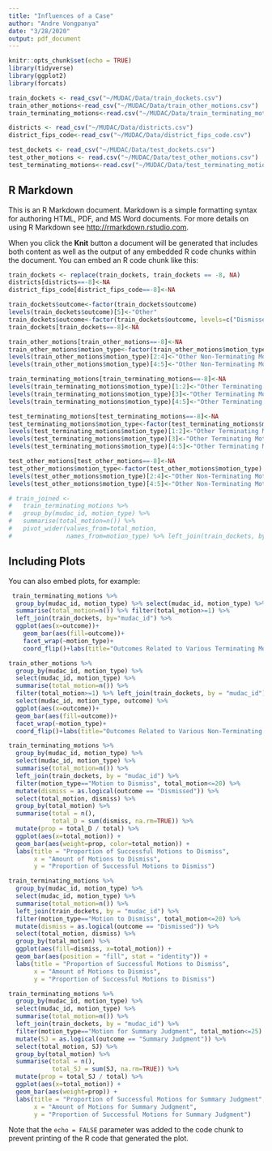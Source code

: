 ```yaml
---
title: "Influences of a Case"
author: "Andre Vongpanya"
date: "3/28/2020"
output: pdf_document
---
```


```r
knitr::opts_chunk$set(echo = TRUE)
library(tidyverse)
library(ggplot2)
library(forcats)

train_dockets <- read_csv("~/MUDAC/Data/train_dockets.csv")
train_other_motions<-read_csv("~/MUDAC/Data/train_other_motions.csv")
train_terminating_motions<-read.csv("~/MUDAC/Data/train_terminating_motions.csv")

districts <- read_csv("~/MUDAC/Data/districts.csv")
district_fips_code<-read_csv("~/MUDAC/Data/district_fips_code.csv")

test_dockets <- read_csv("~/MUDAC/Data/test_dockets.csv")
test_other_motions <- read.csv("~/MUDAC/Data/test_other_motions.csv")
test_terminating_motions<-read.csv("~/MUDAC/Data/test_terminating_motions.csv")
```

## R Markdown

This is an R Markdown document. Markdown is a simple formatting syntax for authoring HTML, PDF, and MS Word documents. For more details on using R Markdown see <http://rmarkdown.rstudio.com>.

When you click the **Knit** button a document will be generated that includes both content as well as the output of any embedded R code chunks within the document. You can embed an R code chunk like this:

```r
train_dockets <- replace(train_dockets, train_dockets == -8, NA)
districts[districts==-8]<-NA
district_fips_code[district_fips_code==-8]<-NA

train_dockets$outcome<-factor(train_dockets$outcome)
levels(train_dockets$outcome)[5]<-"Other"
train_dockets$outcome<-factor(train_dockets$outcome, levels=c("Dismissed", "Summary Judgment", "Settled", "Other"))
train_dockets[train_dockets==-8]<-NA

train_other_motions[train_other_motions==-8]<-NA
train_other_motions$motion_type<-factor(train_other_motions$motion_type)
levels(train_other_motions$motion_type)[2:4]<-"Other Non-Terminating Motions"
levels(train_other_motions$motion_type)[4:5]<-"Other Non-Terminating Motions"

train_terminating_motions[train_terminating_motions==-8]<-NA
levels(train_terminating_motions$motion_type)[1:2]<-"Other Terminating Motions"
levels(train_terminating_motions$motion_type)[3]<-"Other Terminating Motions"
levels(train_terminating_motions$motion_type)[4:5]<-"Other Terminating Motions"

test_terminating_motions[test_terminating_motions==-8]<-NA
test_terminating_motions$motion_type<-factor(test_terminating_motions$motion_type)
levels(test_terminating_motions$motion_type)[1:2]<-"Other Terminating Motions"
levels(test_terminating_motions$motion_type)[3]<-"Other Terminating Motions"
levels(test_terminating_motions$motion_type)[4:5]<-"Other Terminating Motions"

test_other_motions[test_other_motions==-8]<-NA
test_other_motions$motion_type<-factor(test_other_motions$motion_type)
levels(test_other_motions$motion_type)[2:4]<-"Other Non-Terminating Motions"
levels(test_other_motions$motion_type)[4:5]<-"Other Non-Terminating Motions"

# train_joined <-
#   train_terminating_motions %>% 
#   group_by(mudac_id, motion_type) %>% 
#   summarise(total_motion=n()) %>% 
#   pivot_wider(values_from=total_motion,
#               names_from=motion_type) %>% left_join(train_dockets, by="mudac_id")
```

## Including Plots

You can also embed plots, for example:

```r
 train_terminating_motions %>% 
  group_by(mudac_id, motion_type) %>% select(mudac_id, motion_type) %>% 
  summarise(total_motion=n()) %>% filter(total_motion>=1) %>%
  left_join(train_dockets, by="mudac_id") %>% 
  ggplot(aes(x=outcome))+
    geom_bar(aes(fill=outcome))+
    facet_wrap(~motion_type)+
    coord_flip()+labs(title="Outcomes Related to Various Terminating Motions Filed")

train_other_motions %>% 
  group_by(mudac_id, motion_type) %>% 
  select(mudac_id, motion_type) %>% 
  summarise(total_motion=n()) %>% 
  filter(total_motion>=1) %>% left_join(train_dockets, by = "mudac_id") %>% 
  select(mudac_id, motion_type, outcome) %>% 
  ggplot(aes(x=outcome))+
  geom_bar(aes(fill=outcome))+
  facet_wrap(~motion_type)+
  coord_flip()+labs(title="Outcomes Related to Various Non-Terminating Motions Filed")

train_terminating_motions %>% 
  group_by(mudac_id, motion_type) %>% 
  select(mudac_id, motion_type) %>% 
  summarise(total_motion=n()) %>% 
  left_join(train_dockets, by = "mudac_id") %>% 
  filter(motion_type=="Motion to Dismiss", total_motion<=20) %>% 
  mutate(dismiss = as.logical(outcome == "Dismissed")) %>% 
  select(total_motion, dismiss) %>% 
  group_by(total_motion) %>% 
  summarise(total = n(),
            total_D = sum(dismiss, na.rm=TRUE)) %>% 
  mutate(prop = total_D / total) %>% 
  ggplot(aes(x=total_motion)) +
  geom_bar(aes(weight=prop, color=total_motion)) +
  labs(title = "Proportion of Successful Motions to Dismiss", 
       x = "Amount of Motions to Dismiss", 
       y = "Proportion of Successful Motions to Dismiss")

train_terminating_motions %>% 
  group_by(mudac_id, motion_type) %>% 
  select(mudac_id, motion_type) %>% 
  summarise(total_motion=n()) %>% 
  left_join(train_dockets, by = "mudac_id") %>% 
  filter(motion_type=="Motion to Dismiss", total_motion<=20) %>% 
  mutate(dismiss = as.logical(outcome == "Dismissed")) %>% 
  select(total_motion, dismiss) %>% 
  group_by(total_motion) %>% 
  ggplot(aes(fill=dismiss, x=total_motion)) +
  geom_bar(aes(position = "fill", stat = "identity")) +
  labs(title = "Proportion of Successful Motions to Dismiss", 
       x = "Amount of Motions to Dismiss", 
       y = "Proportion of Successful Motions to Dismiss")

train_terminating_motions %>% 
  group_by(mudac_id, motion_type) %>% 
  select(mudac_id, motion_type) %>% 
  summarise(total_motion=n()) %>% 
  left_join(train_dockets, by = "mudac_id") %>% 
  filter(motion_type=="Motion for Summary Judgment", total_motion<=25) %>% 
  mutate(SJ = as.logical(outcome == "Summary Judgment")) %>% 
  select(total_motion, SJ) %>% 
  group_by(total_motion) %>% 
  summarise(total = n(),
            total_SJ = sum(SJ, na.rm=TRUE)) %>% 
  mutate(prop = total_SJ / total) %>% 
  ggplot(aes(x=total_motion)) +
  geom_bar(aes(weight=prop)) +
  labs(title = "Proportion of Successful Motions for Summary Judgment",
       x = "Amount of Motions for Summary Judgment", 
       y = "Proportion of Successful Motions for Summary Judgment")
```

Note that the `echo = FALSE` parameter was added to the code chunk to prevent printing of the R code that generated the plot.
